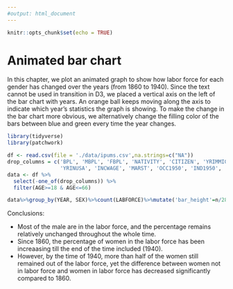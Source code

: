 ```yaml
---
#output: html_document
---
```


```r
knitr::opts_chunk$set(echo = TRUE)
```
# Animated bar chart

In this chapter, we plot an animated graph to show how labor force for each gender has changed over the years (from 1860 to 1940). Since the text cannot be used in transition in D3, we placed a vertical axis on the left of the bar chart with years. An orange ball keeps moving along the axis to indicate which year's statistics the graph is showing. To make the change in the bar chart more obvious, we alternatively change the filling color of the bars between blue and green every time the year changes.

```r
library(tidyverse)
library(patchwork)
```

```r
df <- read.csv(file = './data/ipums.csv',na.strings=c("NA"))
drop_columns = c('BPL', 'MBPL', 'FBPL', 'NATIVITY', 'CITIZEN', 'YRIMMIG', 
                 'YRINUSA', 'INCWAGE', 'MARST', 'OCC1950', 'IND1950', 'CITY')
data <- df %>%
  select(-one_of(drop_columns)) %>%
  filter(AGE>=18 & AGE<=66)
```


```r
data%>%group_by(YEAR, SEX)%>%count(LABFORCE)%>%mutate('bar_height'=n/28000*400)
```

Conclusions:

* Most of the male are in the labor force, and the percentage remains relatively unchanged throughout the whole time.
* Since 1860, the percentage of women in the labor force has been increaasing till the end of the time included (1940). 
* However, by the time of 1940, more than half of the women still remained out of the labor force, yet the difference between women not in labor force and women in labor force has decreased significantly compared to 1860.


<script src="https://d3js.org/d3.v7.js"></script>
<script>
// Create svg and initial bars

      var w = 1000;
      var h = 350;
      var margin = {
        top: 25,
        right: 100,
        bottom: 75,
        left: 600,
      };
      var innerWidth = w - margin.left - margin.right;
      var innerHeight = h - margin.top - margin.bottom;

      var bardata = [
        { category: 'Female_No', value: 36.8 },
        { category: 'Female_Yes', value: 10.7 },
        { category: 'Male_No', value: 3.8 },
        { category: 'Male_Yes', value: 40.1 },
      ];

      var xScale = d3
        .scaleBand()
        .domain(bardata.map((d) => d.category))
        .range([0, innerWidth])
        .paddingInner(0.1);

      var yScale = d3
        .scaleLinear()
        .domain([0, d3.max(bardata.map((d) => d.value))])
        .range([innerHeight, 0]);

      var xAxis = d3.axisBottom().scale(xScale);


      // add svg

      var svg = d3
        .select('body')
        .append('svg')
        .attr('width', w)
        .attr('height', h);

      // add background rectangle

      svg
        .append('rect')
        .attr('x', 500)
        .attr('y', 0)
        .attr('width', w)
        .attr('height', h)
        .attr('fill', 'aliceblue');

      // add bars as a group

      var bars = svg
        .append('g')
        .attr('id', 'plot')
        .attr(
          'transform',
          `translate (${margin.left}, ${margin.top})`
        )
        .selectAll('rect')
        .data(bardata);

      bars
        .enter()
        .append('rect')
        .attr('x', (d) => xScale(d.category))
        .attr('y', (d) => yScale(d.value))
        .attr('width', xScale.bandwidth())
        .attr(
          'height',
          (d) => innerHeight - yScale(d.value)
        )
        .attr('fill', 'cornflowerblue');

      // add axes

      svg
        .append('g')
        .attr('class', 'xAxis')
        .attr(
          'transform',
          `translate (${margin.left}, ${h - margin.bottom})`
        )
        .call(xAxis);


      
      
      
      
  var bardata_2 = [
        { category: 'Female_No', value: 43.4 },
        { category: 'Female_Yes', value: 13.7 },
        { category: 'Male_No', value: 3.3 },
        { category: 'Male_Yes', value: 47.7 },
      ];
	var bars = svg.select('g').selectAll("rect").data(bardata_2);
    
      
var yScale = d3
        .scaleLinear()
        .domain([0, d3.max(bardata_2.map((d) => d.value))])
        .range([innerHeight, 0]);
      
bars.transition()
  .duration(2000)
  .attr('y', (d) => yScale(d.value))
  .attr('x', (d) => xScale(d.category))
  .attr('height',
          (d) => innerHeight - yScale(d.value)
        ).attr('fill', 'forestgreen');  
      
      
      
      
      
      
      var bardata_3 = [
        { category: 'Female_No', value: 57 },
        { category: 'Female_Yes', value: 21.9 },
        { category: 'Male_No', value: 3.7 },
        { category: 'Male_Yes', value: 70.5 },
      ];
	var bars = svg.select('g').selectAll("rect").data(bardata_3);
    
      
var yScale = d3
        .scaleLinear()
        .domain([0, d3.max(bardata_3.map((d) => d.value))])
        .range([innerHeight, 0]);
      
bars.transition().delay(2000)
  .duration(2000)
  .attr('y', (d) => yScale(d.value))
  .attr('x', (d) => xScale(d.category))
  .attr('height',
          (d) => innerHeight - yScale(d.value)
        ).attr('fill', 'cornflowerblue'); 
      

      
      var bardata_4 = [
        { category: 'Female_No', value: 108.4 },
        { category: 'Female_Yes', value: 42.3 },
        { category: 'Male_No', value: 9.2 },
        { category: 'Male_Yes', value: 136.3 },
      ];
	var bars = svg.select('g').selectAll("rect").data(bardata_4);
    
      
var yScale = d3
        .scaleLinear()
        .domain([0, d3.max(bardata_4.map((d) => d.value))])
        .range([innerHeight, 0]);
      
bars.transition().delay(4000)
  .duration(2000)
  .attr('y', (d) => yScale(d.value))
  .attr('x', (d) => xScale(d.category))
  .attr('height',
          (d) => innerHeight - yScale(d.value)
        ).attr('fill', 'forestgreen'); 
      
  
      var bardata_5 = [
        { category: 'Female_No', value: 139.8 },
        { category: 'Female_Yes', value: 68.9 },
        { category: 'Male_No', value: 10 },
        { category: 'Male_Yes', value: 199.2 },
      ];
	var bars = svg.select('g').selectAll("rect").data(bardata_5);
    
      
var yScale = d3
        .scaleLinear()
        .domain([0, d3.max(bardata_5.map((d) => d.value))])
        .range([innerHeight, 0]);
      
bars.transition().delay(6000)
  .duration(2000)
  .attr('y', (d) => yScale(d.value))
  .attr('x', (d) => xScale(d.category))
  .attr('height',
          (d) => innerHeight - yScale(d.value)
        ).attr('fill', 'cornflowerblue'); 
      
      
      
      var bardata_6 = [
        { category: 'Female_No', value: 168.7 },
        { category: 'Female_Yes', value: 87 },
        { category: 'Male_No', value: 13.7 },
        { category: 'Male_Yes', value: 239.2 },
      ];
	var bars = svg.select('g').selectAll("rect").data(bardata_6);
    
      
var yScale = d3
        .scaleLinear()
        .domain([0, d3.max(bardata_6.map((d) => d.value))])
        .range([innerHeight, 0]);
      
bars.transition().delay(8000)
  .duration(2000)
  .attr('y', (d) => yScale(d.value))
  .attr('x', (d) => xScale(d.category))
  .attr('height',
          (d) => innerHeight - yScale(d.value)
        ).attr('fill', 'forestgreen'); 
      
      
      var bardata_7 = [
        { category: 'Female_No', value: 221.4 },
        { category: 'Female_Yes', value: 110.3 },
        { category: 'Male_No', value: 22.8 },
        { category: 'Male_Yes', value: 311.6 },
      ];
	var bars = svg.select('g').selectAll("rect").data(bardata_7);
    
      
var yScale = d3
        .scaleLinear()
        .domain([0, d3.max(bardata_7.map((d) => d.value))])
        .range([innerHeight, 0]);
      
bars.transition().delay(10000)
  .duration(2000)
  .attr('y', (d) => yScale(d.value))
  .attr('x', (d) => xScale(d.category))
  .attr('height',
          (d) => innerHeight - yScale(d.value)
        ).attr('fill', 'cornflowerblue'); 
      
      var bardata_8 = [
        { category: 'Female_No', value: 265 },
        { category: 'Female_Yes', value: 160.4 },
        { category: 'Male_No', value: 35.4 },
        { category: 'Male_Yes', value: 377.2 },
      ];
	var bars = svg.select('g').selectAll("rect").data(bardata_8);
    
      
var yScale = d3
        .scaleLinear()
        .domain([0, d3.max(bardata_8.map((d) => d.value))])
        .range([innerHeight, 0]);
      
bars.transition().delay(12000)
  .duration(2000)
  .attr('y', (d) => yScale(d.value))
  .attr('x', (d) => xScale(d.category))
  .attr('height',
          (d) => innerHeight - yScale(d.value)
        ).attr('fill', 'forestgreen'); 
      
    svg.append("circle").attr("cx", "567").attr("cy", "275").attr("r", "8")
  .attr("fill", "orange");
      my_circle = svg.select('circle')
      my_circle.transition().delay(0)
  .duration(2000).attr('cy',245)
      my_circle.transition().delay(2000)
  .duration(2000).attr('cy',213)
      my_circle.transition().delay(4000)
  .duration(2000).attr('cy',144)
      my_circle.transition().delay(6000)
  .duration(2000).attr('cy',110)
      my_circle.transition().delay(8000)
  .duration(2000).attr('cy',76)
      my_circle.transition().delay(10000)
  .duration(2000).attr('cy',43)
      my_circle.transition().delay(12000)
  .duration(2000).attr('cy',10)
      
      var width = 400, height = 400;

    var data_axis = [1860, 1870, 1880, 1900, 1910, 1920, 1930, 1940];

    var scale = d3.scaleLinear()
                  .domain([d3.min(data_axis), d3.max(data_axis)])
                  .range([270, 0]);

    var y_axis = d3.axisLeft()
                  .scale(scale);

    svg.append("g")
       .attr("transform", "translate(550, 10)")
       .call(y_axis);
      
    svg.append('text').text('Labor Force by genders across the years').attr('x',630).attr('y',325)
</script>

